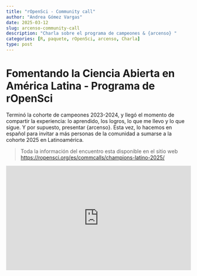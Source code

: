 ```yaml
---
title: "rOpenSci - Community call"
author: "Andrea Gómez Vargas"
date: 2025-03-12
slug: arcenso-community-call
description: "Charla sobre el programa de campeones & {arcenso} "
categories: [R, paquete, rOpenSci, arcenso, Charla]
type: post
---
```


# Fomentando la Ciencia Abierta en América Latina - Programa de rOpenSci

Terminó la cohorte de campeones 2023-2024, y llegó el momento de compartir la experiencia: lo aprendido, los logros, lo que me llevo y lo que sigue. Y por supuesto, presentar {arcenso}. Esta vez, lo hacemos en español para invitar a más personas de la comunidad a sumarse a la cohorte 2025 en Latinoamérica.

> Toda la información del encuentro esta disponible en el sitio web <https://ropensci.org/es/commcalls/champions-latino-2025/>

::: {style="padding:56.25% 0 0 0;position:relative;"}
<iframe src="https://player.vimeo.com/video/1067708090?badge=0&amp;autopause=0&amp;player_id=0&amp;app_id=58479" frameborder="0" allow="autoplay; fullscreen; picture-in-picture; clipboard-write; encrypted-media" style="position:absolute;top:0;left:0;width:100%;height:100%;" title="Fomentando la Ciencia Abierta en América Latina - Programa de rOpenSci">

</iframe>
:::

```{=html}
<script src="https://player.vimeo.com/api/player.js"></script>
```
